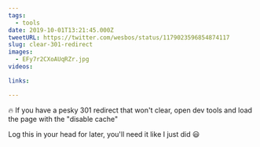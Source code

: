 ```yaml
---
tags:
  - tools
date: 2019-10-01T13:21:45.000Z
tweetURL: https://twitter.com/wesbos/status/1179023596854874117
slug: clear-301-redirect
images:
  - EFy7r2CXoAUqRZr.jpg
videos:

links:

---
```

🔥 If you have a pesky 301 redirect that won't clear, open dev tools and load the page with the "disable cache"

Log this in your head for later, you'll need it like I just did 😃
